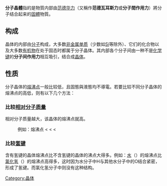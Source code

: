 '''分子晶體'''指的是物質内部由[[范德华力|范德华力]]（又稱作'''范德瓦耳斯力'''或'''分子間作用力'''）將分子结合起来的[[固體|固體]]物質。

==构成==
晶体的内部由[[分子|分子]]构成，大多数[[非金属|非金属]][[单质|单质]]（少数如[[硅|Si]]等除外）、它们的化合物以及大多数[[有机物|有机物]]在处于固态时都属于分子晶体。其内部各个分子间由一种不是[[化学键|化学键]]的'''分子间作用力'''相互吸引，结合成[[晶体|晶体]]。

==性质==
分子晶体的[[熔点|熔]][[沸点|沸点]]一般比较低，且固態與液態均不導電。若要比较不同分子晶体的熔沸点的高低，则有以下几个方法：

===比较[[相对分子质量|相对分子质量]]===
相对分子质量越大，该晶体的熔沸点就高。

:例如：熔沸点 {{chem|F|2}} < {{chem|Cl|2}} < {{chem|Br|2}} < {{chem|I|2}}

===比较[[氢键|氢键]]===
含有氢键的晶体熔沸点比不含氢键的晶体的沸点大得多。例如：[[水|水]]（{{chem|H|2|O}}）的熔沸点比[[氯化氢|氯化氢]]（{{chem|HCl}}）的熔沸点高得多，这时因为水分子中H与其他水分子中的O结合紧密，形成了氢键。而氯化氢分子中则没有这种结构。
{{chem-stub}}

[[Category:晶体|Category:晶体]]
